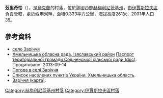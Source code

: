 {{coord|50|8|39|N|26|41|13|E|scale:100000|display=title}}

'''茲里奇恰'''（{{lang-uk|Заріччя}}），是[[烏克蘭|烏克蘭]]的村落，位於該國西部[[赫梅利尼茨基州|赫梅利尼茨基州]]，由[[伊賈斯拉夫區|伊賈斯拉夫區]]負責管轄，處於[[索申河|索申河]]畔，面積0.333平方公里，海拔高度261米，2001年人口35。

==參考資料==
* [http://w1.c1.rada.gov.ua/pls/z7503/A005?rdat1=14.09.2013&rf7571=36019 село Заріччя]
* [https://web.archive.org/web/20160306105422/http://oblrada.km.ua/district/show/15 Хмельницька обласна рада. Ізяславський район] [https://web.archive.org/web/20141227090420/http://oblrada.km.ua/userfiles/%D0%9F%D0%B0%D1%81%D0%BF%D0%BE%D1%80%D1%82%20%D0%A1%D0%BE%D1%88%D0%BD%D0%B5_2011.doc Паспорт територіальної громади Сошненської сільської ради (doc)]. Процитовано: 2013-09-14
* [http://weather.in.ua/ua/hmel'nickaja/8592 Погода в селі Заріччя]
* [http://maps.vlasenko.net/list/ukraine/hmelnycka/ Список населених пунктів України, Хмельницька область]. 
*[http://maps.vlasenko.net/ua/hmelnycka/izyaslavskyj/zarichchya/ Заріччя (карта)].

{{DEFAULTSORT:Заріччя}}
[[Category:赫梅利尼茨基州村落|Category:赫梅利尼茨基州村落]]
[[Category:伊賈斯拉夫區村落|Category:伊賈斯拉夫區村落]]


{{Khmelnytskyi-geo-stub}}